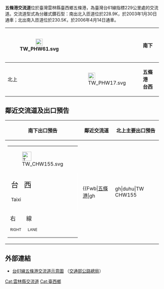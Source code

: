 {{Infobox Taiwan Highway IC
| name = 五條港交流道
| name_en = Wutiaogang Interchange
| rd_type = EX
| rd_number = 61
| exit = 229
| exit_name = 五條港
| location = [[臺灣|臺灣]][[雲林縣|雲林縣]][[臺西鄉|臺西鄉]][[五條港_(雲林縣)|五條港]]
| connect = {{Jct|country=TWN|PH|17}}<br>{{Jct|country=TWN|CH|155}}
| goto = 臺西鄉五條港、[[海口_(雲林縣大字)|臺西市區]]
| class = 分離式鑽石型
| time = 2003年1月30日（南出北入）<br>2006年4月14日（北出南入）
| other = 
 {{Maplink
 |coord = {{Coord|23.7129|N|120.2011|E}}
 |frame = yes
 |plain = yes
 |zoom = 10
 |type = point
 |type2 = shape
 }}
}}
'''五條港交流道'''位於臺灣雲林縣臺西鄉五條港，為臺灣台61線指標229公里處的交流道。交流道型式為分離式鑽石型：南出北入匝道位於228.9K，於2003年1月30日通車；北出南入匝道位於230.5K，於2006年4月14日通車。
{|class="wikitable" style="text-align:center" 
! rowspan="2" | [[File:TW_PHW61.svg|23px]]
| rowspan="2" | {{Taiwan Highway IC|229|五條港}}
| 南下
| [[File:TW_CHW155.svg|23px]]
| '''台西　五條港'''
|-
| 北上
| [[File:TW_PHW17.svg|23px]]
| '''五條港　台西'''
|}

== 鄰近交流道及出口預告 ==
{|class="toccolours" border="1" cellpadding="4" style="margin:0 auto; border-collapse:collapse; text-align:center; white-space:nowrap"
! 南下出口預告 !! 鄰近交流道 !! 北上主要出口預告
|-
| style="text-align:right; font-size:15px" | {{Taiwan Highway IC|229|五條港}}
{|style="width:190px; background-color:#007F00; text-align:center; color:#FFF; font-weight:bold"
| colspan="2" | <div style="margin-top:6px; margin-bottom:3px">[[File:TW_CHW155.svg|30px]]</div>
|-
| style="width:90px; border-right:2px solid #FFF; line-height:24px; font-size:24px; word-spacing:12px" | 台 西<div style="font-size:15px">Taixi</div>
| style="width:90px; line-height:24px; font-size:24px" | 五條港<div style="font-size:15px; letter-spacing:-0.5px">Wutiaogang</div>
|-
| colspan="2" style="line-height:18px; font-size:18px; word-spacing:30px" | 右 線<div style="font-size:12px; word-spacing:18px">RIGHT LANE</div>
|}
|
{{Start expwy box|[[台灣省道快速公路|台灣省道快速公路]]}}
{{S-expwy IC|[[崙豐交流道|崙豐交流道]]|往　[[湖仔內交流道|湖仔內交流道]]}}
{{S-line|{{Jct|country=TWN|PH|61}}|229k|#9B0D15}}
{{S-expwy IC|[[台西交流道|台西交流道]]|往　[[四湖交流道|四湖交流道]]}}
{{Illus}}
{{Fwu|eh|[[麥寮鄉|麥寮]]}}
{{Fwi|hu|226|崙豐}}
{{Fwh|ehst}}
{{Fwm|TW PHW61}}
{{Fwh|ehst|229|五條港}}
{{Fwb|[[五條港_(雲林縣)|五條港]]|gh||gh|duhu|TW CHW155||gh|[[臺西鄉|臺西]]}}
{{Fwb|五條港|gh||gh|ddhd|TW PHW17||hh|臺西}}
{{Fwh|ehst}}
{{Fwm|TW PHW61}}
{{Fwh|ehst}}
{{Fwi|Full|233|台西}}
{{Fwd|eh|[[四湖鄉|四湖]]}}
{{Fwed}}
| style="text-align:right; font-size:15px" | {{Taiwan Highway IC|229|五條港}}
{|style="width:190px; background-color:#007F00; text-align:center; color:#FFF; font-weight:bold"
| colspan="2" | <div style="margin-top:6px; margin-bottom:3px">[[File:TW_PHW17.svg|30px]]</div>
|-
| style="width:90px; border-right:2px solid #FFF; line-height:24px; font-size:24px" | 五條港<div style="font-size:15px; letter-spacing:-0.5px">Wutiaogang</div>
| style="width:90px; line-height:24px; font-size:24px; word-spacing:12px" | 台 西<div style="font-size:15px">Taixi</div>
|-
| colspan="2" style="line-height:18px; font-size:18px; word-spacing:30px" | 右 線<div style="font-size:12px; word-spacing:18px">RIGHT LANE</div>
|}
|}

== 外部連結 ==
* [https://www.thb.gov.tw/resource/upload/Expressway/7b7e35fd-54eb-43bf-ad3f-a13101ddd8a7.jpg 台61線五條港交流道示意圖] {{Wayback|url=https://www.thb.gov.tw/resource/upload/Expressway/7b7e35fd-54eb-43bf-ad3f-a13101ddd8a7.jpg |date=20220126185558 }}（[[交通部公路總局|交通部公路總局]]）

{{台61線}}

[[Cat:雲林縣交流道|Cat:雲林縣交流道]]
[[Cat:臺西鄉|Cat:臺西鄉]]